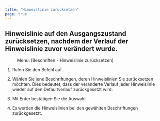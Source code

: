 ```yaml
---
title: "Hinweislinie zurücksetzen"
page: true
---
```

## Hinweislinie auf den Ausgangszustand zur&#252;cksetzen, nachdem der Verlauf der Hinweislinie zuvor ver&#228;ndert wurde.
 <Menu> Menu: [Beschriften - Hinweislinie zurücksetzen] </Menu> 


1. Rufen Sie den Befehl auf.

2. W&#228;hlen Sie jene Beschriftungen, deren Hinweislinien Sie zur&#252;cksetzen m&#246;chten. Dies bedeutet, dass der ver&#228;nderte Verlauf jeder Hinweislinie wieder auf den Defaultverlauf zur&#252;ckgesetzt wird.

3. Mit <Border>Enter</Border>  best&#228;tigen Sie die Auswahl

4. Es werden die Hinweislinien bei den gew&#228;hlten Beschriftungen zur&#252;ckgesetzt.



